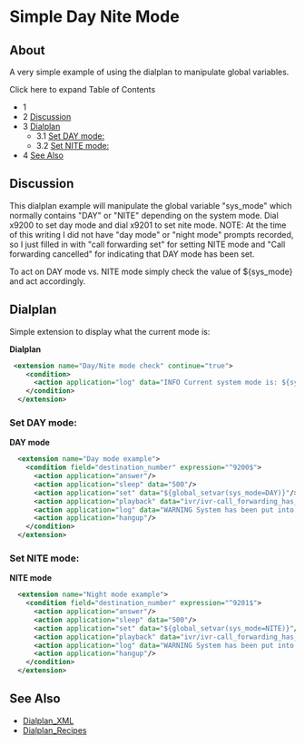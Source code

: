 
# Simple Day Nite Mode 

 

## About

A very simple example of using the dialplan to manipulate global variables. 

Click here to expand Table of Contents

* 1 [](#set-nite-mode)
* 2 [Discussion](#discussion)
* 3 [Dialplan](#dialplan)  
   * 3.1 [Set DAY mode:](#set-day-mode)  
   * 3.2 [Set NITE mode:](#set-nite-mode)
* 4 [See Also](#see-also)

##   

## Discussion

This dialplan example will manipulate the global variable "sys\_mode" which normally contains "DAY" or "NITE" depending on the system mode. Dial x9200 to set day mode and dial x9201 to set nite mode. NOTE: At the time of this writing I did not have "day mode" or "night mode" prompts recorded, so I just filled in with "call forwarding set" for setting NITE mode and "Call forwarding cancelled" for indicating that DAY mode has been set.

To act on DAY mode vs. NITE mode simply check the value of ${sys\_mode} and act accordingly.

## Dialplan

Simple extension to display what the current mode is:

**Dialplan**

```xml
 <extension name="Day/Nite mode check" continue="true">
    <condition>
      <action application="log" data="INFO Current system mode is: ${sys_mode}"/>
    </condition>
  </extension>
```

### **Set DAY mode:**

**DAY mode**

```xml
  <extension name="Day mode example">
    <condition field="destination_number" expression="^9200$">
      <action application="answer"/>
      <action application="sleep" data="500"/>
      <action application="set" data="${global_setvar(sys_mode=DAY)}"/>
      <action application="playback" data="ivr/ivr-call_forwarding_has_been_cancelled.wav"/>>
      <action application="log" data="WARNING System has been put into [[[DAY mode]]] by ${caller_id_number}"/>
      <action application="hangup"/>
    </condition>
  </extension>
```

### **Set NITE mode:**

**NITE mode**

```xml
  <extension name="Night mode example">
    <condition field="destination_number" expression="^9201$">
      <action application="answer"/>
      <action application="sleep" data="500"/>
      <action application="set" data="${global_setvar(sys_mode=NITE)}"/>
      <action application="playback" data="ivr/ivr-call_forwarding_has_been_set.wav"/>>
      <action application="log" data="WARNING System has been put into [[[NITE mode]]] by ${caller_id_number}"/>
      <action application="hangup"/>
    </condition>
  </extension>
```

## See Also

* [Dialplan\_XML](../Dialplan/XML-Dialplan/index.mdx#about)
* [Dialplan\_Recipes](../Dialplan/Dialplan-Recipes_9634252.mdx#about)


